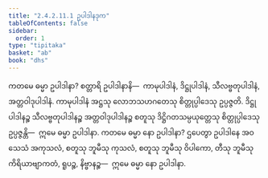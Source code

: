 ```yaml
---
title: "2.4.2.11.1 ဥပါဒါနဒုက"
tableOfContents: false
sidebar:
  order: 1
type: "tipitaka"
basket: "ab"
book: "dhs"
---
```



<DynamicBreadcrumb />

<Division number="1553" book="dhs">

<Paragraph number="2264" book="dhs">
ကတမေ ဓမ္မာ ဥပါဒါနာ? စတ္တာရိ ဥပါဒါနာနိ—  ကာမုပါဒါနံ, ဒိဋ္ဌုပါဒါနံ, သီလဗ္ဗတုပါဒါနံ, အတ္တဝါဒုပါဒါနံ. ကာမုပါဒါနံ အဋ္ဌသု လောဘသဟဂတေသု စိတ္တုပ္ပါဒေသု ဥပ္ပဇ္ဇတိ. ဒိဋ္ဌုပါဒါနဉ္စ သီလဗ္ဗတုပါဒါနဉ္စ အတ္တဝါဒုပါဒါနဉ္စ စတူသု ဒိဋ္ဌိဂတသမ္ပယုတ္တေသု စိတ္တုပ္ပါဒေသု ဥပ္ပဇ္ဇန္တိ—  ဣမေ ဓမ္မာ ဥပါဒါနာ.
</Paragraph>

</Division>
<Division number="1554" book="dhs">

<Paragraph number="2265" book="dhs">
ကတမေ ဓမ္မာ နော ဥပါဒါနာ? ဌပေတွာ ဥပါဒါနေ အဝသေသံ အကုသလံ, စတူသု ဘူမီသု ကုသလံ, စတူသု ဘူမီသု ဝိပါကော, တီသု ဘူမီသု ကိရိယာဗျာကတံ, ရူပဉ္စ, နိဗ္ဗာနဉ္စ—  ဣမေ ဓမ္မာ နော ဥပါဒါနာ.
</Paragraph>
</Division>